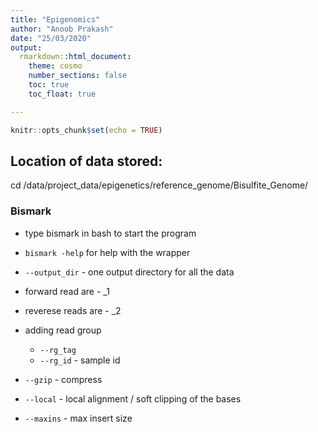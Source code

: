 ```yaml
---
title: "Epigenomics"
author: "Anoob Prakash"
date: "25/03/2020"
output:
  rmarkdown::html_document:
    theme: cosmo  
    number_sections: false
    toc: true
    toc_float: true

---
```


```r
knitr::opts_chunk$set(echo = TRUE)
```

## Location of data stored:  
 cd /data/project_data/epigenetics/reference_genome/Bisulfite_Genome/  
 
### Bismark  
  - type bismark in bash to start the program 
 
  - `bismark -help` for help with the wrapper  
 
  - `--output_dir` - one output directory for all the data
 
  - forward read are - _1  
  - reverese reads are - _2  
  - adding read group  
    - `--rg_tag`
    - `--rg_id` - sample id  
  - `--gzip`  - compress  
  - `--local` - local alignment / soft clipping of the bases    
  - `--maxins` - max insert size 
